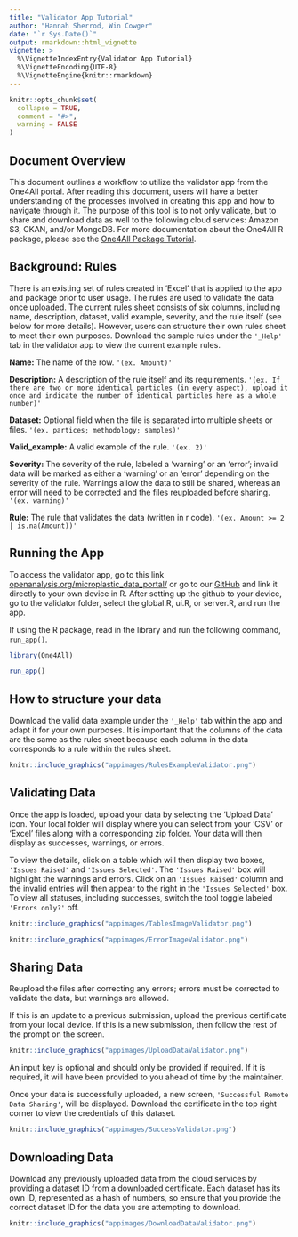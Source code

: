 ```yaml
---
title: "Validator App Tutorial"
author: "Hannah Sherrod, Win Cowger"
date: "`r Sys.Date()`"
output: rmarkdown::html_vignette
vignette: >
  %\VignetteIndexEntry{Validator App Tutorial}
  %\VignetteEncoding{UTF-8}
  %\VignetteEngine{knitr::rmarkdown}
---
```


```r
knitr::opts_chunk$set(
  collapse = TRUE,
  comment = "#>",
  warning = FALSE
)
```

## Document Overview

This document outlines a workflow to utilize the validator app from the One4All portal. After reading this document, users will have a better understanding of the processes involved in creating this app and how to navigate through it. The purpose of this tool is to not only validate, but to share and download data as well to the following cloud services: Amazon S3, CKAN, and/or MongoDB. For more documentation about the One4All R package, please see the [One4All Package Tutorial](package.html).

## Background: Rules

There is an existing set of rules created in 'Excel' that is applied to the app and package prior to user usage. The rules are used to validate the data once uploaded. The current rules sheet consists of six columns, including name, description, dataset, valid example, severity, and the rule itself (see below for more details). However, users can structure their own rules sheet to meet their own purposes. Download the sample rules under the `'_Help'` tab in the validator app to view the current example rules.

**Name:** The name of the row. `'(ex. Amount)'`

**Description:** A description of the rule itself and its requirements. `'(ex. If there are two or more identical particles (in every aspect), upload it once and indicate the number of identical particles here as a whole number)'`

**Dataset:** Optional field when the file is separated into multiple sheets or files. `'(ex. partices; methodology; samples)'`

**Valid_example:** A valid example of the rule. `'(ex. 2)'`

**Severity:** The severity of the rule, labeled a 'warning' or an 'error'; invalid data will be marked as either a 'warning' or an 'error' depending on the severity of the rule. Warnings allow the data to still be shared, whereas an error will need to be corrected and the files reuploaded before sharing. `'(ex. warning)'`

**Rule:** The rule that validates the data (written in r code). `'(ex. Amount >= 2 | is.na(Amount))'`

## Running the App

To access the validator app, go to this link [openanalysis.org/microplastic_data_portal/](https://openanalysis.org/microplastic_data_portal/) or go to our [GitHub](https://github.com/Moore-Institute-4-Plastic-Pollution-Res/One4All) and link it directly to your own device in R. After setting up the github to your device, go to the validator folder, select the global.R, ui.R, or server.R, and run the app.

If using the R package, read in the library and run the following command, `run_app()`.
```r
library(One4All)
```

```r
run_app()
```

## How to structure your data

Download the valid data example under the `'_Help'` tab within the app and adapt it for your own purposes. It is important that the columns of the data are the same as the rules sheet because each column in the data corresponds to a rule within the rules sheet. 

```r
knitr::include_graphics("appimages/RulesExampleValidator.png")
```

## Validating Data

Once the app is loaded, upload your data by selecting the 'Upload Data' icon. Your local folder will display where you can select from your 'CSV' or 'Excel' files along with a corresponding zip folder. Your data will then display as successes, warnings, or errors. 

To view the details, click on a table which will then display two boxes, `'Issues Raised'` and `'Issues Selected'`. The `'Issues Raised'` box will highlight the warnings and errors. Click on an `'Issues Raised'` column and the invalid entries will then appear to the right in the `'Issues Selected'` box. To view all statuses, including successes, switch the tool toggle labeled `'Errors only?'` off. 

```r
knitr::include_graphics("appimages/TablesImageValidator.png")
```

```r
knitr::include_graphics("appimages/ErrorImageValidator.png")
```

## Sharing Data

Reupload the files after correcting any errors; errors must be corrected to validate the data, but warnings are allowed. 

If this is an update to a previous submission, upload the previous certificate from your local device. If this is a new submission, then follow the rest of the prompt on the screen. 

```r
knitr::include_graphics("appimages/UploadDataValidator.png")
```

An input key is optional and should only be provided if required. If it is required, it will have been provided to you ahead of time by the maintainer.

Once your data is successfully uploaded, a new screen, `'Successful Remote Data Sharing'`, will be displayed. Download the certificate in the top right corner to view the credentials of this dataset.

```r
knitr::include_graphics("appimages/SuccessValidator.png")
```

## Downloading Data

Download any previously uploaded data from the cloud services by providing a dataset ID from a downloaded certificate. Each dataset has its own ID, represented as a hash of numbers, so ensure that you provide the correct dataset ID for the data you are attempting to download.

```r
knitr::include_graphics("appimages/DownloadDataValidator.png")
```
